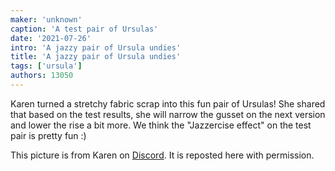 ```yaml
---
maker: 'unknown'
caption: 'A test pair of Ursulas'
date: '2021-07-26'
intro: 'A jazzy pair of Ursula undies'
title: 'A jazzy pair of Ursula undies'
tags: ['ursula']
authors: 13050
---
```


<!-- truncate -->

Karen turned a stretchy fabric scrap into this fun pair of Ursulas! She shared that based on the test results, she will narrow the gusset on the next version and lower the rise a bit more. We think the "Jazzercise effect" on the test pair is pretty fun :)

<Note>

This picture is from Karen on [Discord](https://discord.freesewing.org/). It is reposted here with permission.

</Note>
